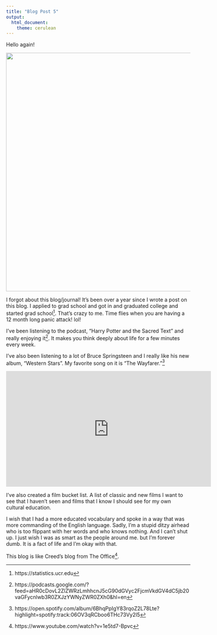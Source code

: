 ```yaml
---
title: "Blog Post 5"
output: 
  html_document:
    theme: cerulean
---
```


Hello again!


![](https://fsmedia.imgix.net/0b/48/3d/e0/7994/4301/ac18/8616981ab178/spider-man-homecoming-2017.gif?rect=141%2C0%2C860%2C430&auto=format%2Ccompress&w=650&gifq=35){width=650px}

I forgot about this blog/journal! It's been over a year since I wrote a post on this blog. I applied to grad school and got in and graduated college and started grad school^[https://statistics.ucr.edu]. That's crazy to me. Time flies when you are having a 12 month long panic attack! lol!  


I've been listening to the podcast, "Harry Potter and the Sacred Text" and really enjoying it^[https://podcasts.google.com/?feed=aHR0cDovL2ZlZWRzLmhhcnJ5cG90dGVyc2FjcmVkdGV4dC5jb20vaGFycnlwb3R0ZXJzYWNyZWR0ZXh0&hl=en]. It makes you think deeply about life for a few minutes every week.

I've also been listening to a lot of Bruce Springsteen and I really like his new album, "Western Stars". My favorite song on it is "The Wayfarer."^[https://open.spotify.com/album/6BhqPpIgY83rqoZ2L78Lte?highlight=spotify:track:06OV3qRCboo6THc73Vy2l5]

<iframe width="560" height="315" src="https://www.youtube.com/embed/xfJvrH7iQ3c" frameborder="0" allow="accelerometer; autoplay; encrypted-media; gyroscope; picture-in-picture" allowfullscreen></iframe>


I've also created a film bucket list. A list of classic and new films I want to see that I haven't seen and films that I know I should see for my own cultural education.  

I wish that I had a more educated vocabulary and spoke in a way that was more commanding of the English language. Sadly, I'm a stupid ditzy airhead who is too flippant with her words and who knows nothing. And I can't shut up. I just wish I was as smart as the people around me. but I'm forever dumb. It is a fact of life and I'm okay with that.  

This blog is like Creed's blog from The Office^[https://www.youtube.com/watch?v=1e5td7-Bpvc]. 
